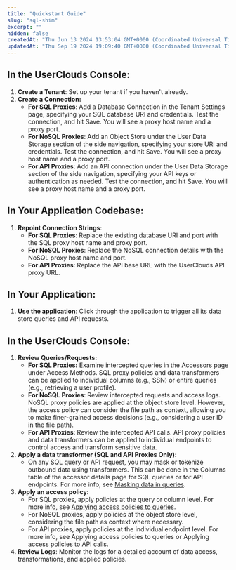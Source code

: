 ```yaml
---
title: "Quickstart Guide"
slug: "sql-shim"
excerpt: ""
hidden: false
createdAt: "Thu Jun 13 2024 13:53:04 GMT+0000 (Coordinated Universal Time)"
updatedAt: "Thu Sep 19 2024 19:09:40 GMT+0000 (Coordinated Universal Time)"
---
```

## In the UserClouds Console:

1. **Create a Tenant**: Set up your tenant if you haven't already.
2. **Create a Connection:**
   - **For SQL Proxies**: Add a Database Connection in the Tenant Settings page, specifying your SQL database URI and credentials. Test the connection, and hit Save. You will see a proxy host name and a proxy port.
   - **For NoSQL Proxies**: Add an Object Store under the User Data Storage section of the side navigation, specifying your store URI and credentials. Test the connection, and hit Save. You will see a proxy host name and a proxy port.
   - **For API Proxies**: Add an API connection under the User Data Storage section of the side navigation, specifying your API keys or authentication as needed. Test the connection, and hit Save. You will see a proxy host name and a proxy port.

## In Your Application Codebase:

1. **Repoint Connection Strings**: 
   - **For SQL Proxies**: Replace the existing database URI and port with the SQL proxy host name and proxy port.
   - **For NoSQL Proxies**: Replace the NoSQL connection details with the NoSQL proxy host name and port.
   - **For API Proxies**: Replace the API base URL with the UserClouds API proxy URL.

## In Your Application:

1. **Use the application**: Click through the application to trigger all its data store queries and API requests.

## In the UserClouds Console:

1. **Review Queries/Requests:**
   - **For SQL Proxies:** Examine intercepted queries in the Accessors page under Access Methods. SQL proxy policies and data transformers can be applied to individual columns (e.g., SSN) or entire queries (e.g., retrieving a user profile).
   - **For NoSQL Proxies**: Review intercepted requests and access logs. NoSQL proxy policies are applied at the object store level. However, the access policy can consider the file path as context, allowing you to make finer-grained access decisions (e.g., considering a user ID in the file path).
   - **For API Proxies**: Review the intercepted API calls. API proxy policies and data transformers can be applied to individual endpoints to control access and transform sensitive data.
2. **Apply a <Glossary>data transformer</Glossary> (SQL and API Proxies Only):**
   - On any SQL query or API request, you may mask or tokenize outbound data using transformers. This can be done in the Columns table of the accessor details page for SQL queries or for API endpoints. For more info, see [Masking data in queries](https://docs.userclouds.com/docs/masking-data-using-the-sql-shim).
3. **Apply an <Glossary>access policy</Glossary>:**
   - For SQL proxies, apply policies at the query or column level. For more info, see [Applying access policies to queries](https://docs.userclouds.com/docs/applying-access-policies-to-queries).
   - For NoSQL proxies, apply policies at the object store level, considering the file path as context where necessary.
   - For API proxies, apply policies at the individual endpoint level. For more info, see Applying access policies to queries or Applying access policies to API calls.
4. **Review Logs**: Monitor the logs for a detailed account of data access, transformations, and applied policies.
